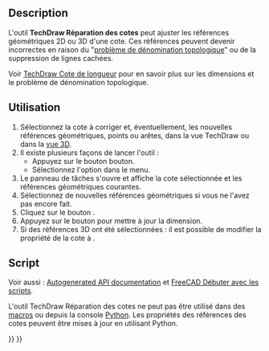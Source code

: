 <languages/>

<div class="mw-translate-fuzzy">
{{Docnav/fr
|[[TechDraw_LandmarkDimension/fr|Cote à partir des points du repère]]
|[[TechDraw_LinkDimension/fr|Lier une cote]]
|[[TechDraw_Workbench/fr|Atelier TechDraw]]
|IconL=TechDraw_LandmarkDimension.svg
|IconR=TechDraw_LinkDimension.svg
|IconC=Workbench_TechDraw.svg
}}
</div>

{{GuiCommand/fr
|Name=TechDraw DimensionRepair
|Name/fr=TechDraw Réparation des cotes
|MenuLocation=TechDraw → Dimensions → Réparer les références d'une cote
|Workbenches=[[TechDraw_Workbench/fr|TechDraw]]
|Version=0.21
|SeeAlso=[[TechDraw_LengthDimension/fr|TechDraw Cote de longueur]]
}}

==Description==

L'outil '''TechDraw Réparation des cotes''' peut ajuster les références géométriques 2D ou 3D d'une cote. Ces références peuvent devenir incorrectes en raison du "[[Topological_naming_problem/fr|problème de dénomination topologique]]" ou de la suppression de lignes cachées.

Voir [[TechDraw_LengthDimension/fr#Limitations|TechDraw Cote de longueur]] pour en savoir plus sur les dimensions et le problème de dénomination topologique.

<span id="Usage"></span>
==Utilisation==

# Sélectionnez la cote à corriger et, éventuellement, les nouvelles références géométriques, points ou arêtes, dans la vue TechDraw ou dans la [[3D_view/fr|vue 3D]].
# Il existe plusieurs façons de lancer l'outil :
#* Appuyez sur le bouton {{Button|[[Image:TechDraw_DimensionRepair.svg|16px]] [[TechDraw_DimensionRepair/fr|Réparer les références d'une cote]]}} bouton.
#* Sélectionnez l'option {{MenuCommand|TechDraw → Dimensions → [[Image:TechDraw_DimensionRepair.svg|16px]]Réparer les références d'une cote}} dans le menu.
# Le panneau de tâches {{MenuCommand|Réparation des cotes}} s'ouvre et affiche la cote sélectionnée et les références géométriques courantes.
# Sélectionnez de nouvelles références géométriques si vous ne l'avez pas encore fait.
# Cliquez sur le bouton {{Button|Remplacer les références par la sélection courante}}.
# Appuyez sur le bouton {{Button|OK}} pour mettre à jour la dimension.
# Si des références 3D ont été sélectionnées : il est possible de modifier la propriété {{PropertyData|Measure Type}} de la cote à {{Value|True}}.

<span id="Scripting"></span>
==Script==

Voir aussi : [https://freecad.github.io/SourceDoc/ Autogenerated API documentation] et [[FreeCAD_Scripting_Basics/fr|FreeCAD Débuter avec les scripts]].

L'outil TechDraw Réparation des cotes ne peut pas être utilisé dans des [[Macros/fr|macros]] ou depuis la console [[Python/fr|Python]]. Les propriétés des références des cotes peuvent être mises à jour en utilisant Python.


<div class="mw-translate-fuzzy">
{{Docnav/fr
|[[TechDraw_LandmarkDimension/fr|Cote à partir des points du repère]]
|[[TechDraw_LinkDimension/fr|Lier une cote]]
|[[TechDraw_Workbench/fr|Atelier TechDraw]]
|IconL=TechDraw_LandmarkDimension.svg
|IconR=TechDraw_LinkDimension.svg
|IconC=Workbench_TechDraw.svg
}}
</div>

{{TechDraw_Tools_navi{{#translation:}}}}
{{Userdocnavi{{#translation:}}}}